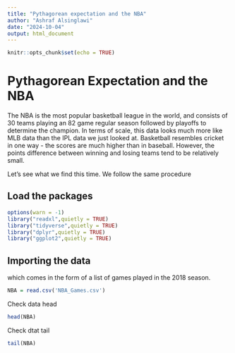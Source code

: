 ```yaml
---
title: "Pythagorean expectation and the NBA"
author: "Ashraf Alsinglawi"
date: "2024-10-04"
output: html_document
---
```


```r
knitr::opts_chunk$set(echo = TRUE)
```

# Pythagorean Expectation and the NBA
The NBA is the most popular basketball league in the world, and consists of 30 teams playing
an 82 game regular season followed by playoffs to determine the champion. In terms of scale,
this data looks much more like MLB data than the IPL data we just looked at.
Basketball resembles cricket in one way - the scores are much higher than in baseball. However,
the points difference between winning and losing teams tend to be relatively small.

Let’s see what we find this time. We follow the same procedure

## Load the packages
```r
options(warn = -1)
library("readxl",quietly = TRUE)
library("tidyverse",quietly = TRUE)
library("dplyr",quietly = TRUE)
library("ggplot2",quietly = TRUE)
```

## Importing the data
which comes in the form of a list of games played in the 2018 season.
```r
NBA = read.csv('NBA_Games.csv')
```

Check data head
```r
head(NBA)
```

Check dtat tail
```r
tail(NBA)
```

